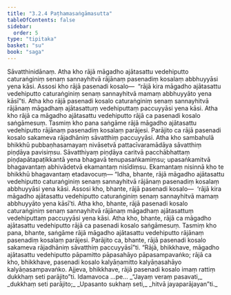 ```yaml
---
title: "3.2.4 Paṭhamasaṅgāmasutta"
tableOfContents: false
sidebar:
  order: 5
type: "tipitaka"
basket: "su"
book: "saga"
---
```



<DynamicBreadcrumb />

<Division number="125" book="saga" bookNo="12" page="83">

<Paragraph number="658" book="saga">
Sāvatthinidānaṃ. Atha kho rājā māgadho ajātasattu vedehiputto caturaṅginiṃ senaṃ sannayhitvā rājānaṃ pasenadiṃ kosalaṃ abbhuyyāsi yena kāsi. Assosi kho rājā pasenadi kosalo—  “rājā kira māgadho ajātasattu vedehiputto caturaṅginiṃ senaṃ sannayhitvā mamaṃ abbhuyyāto yena kāsī”ti. Atha kho rājā pasenadi kosalo caturaṅginiṃ senaṃ sannayhitvā rājānaṃ māgadhaṃ ajātasattuṃ vedehiputtaṃ paccuyyāsi yena kāsi. Atha kho rājā ca māgadho ajātasattu vedehiputto rājā ca pasenadi kosalo saṅgāmesuṃ. Tasmiṃ kho pana saṅgāme rājā māgadho ajātasattu vedehiputto rājānaṃ pasenadiṃ kosalaṃ parājesi. Parājito ca rājā pasenadi kosalo sakameva rājadhāniṃ sāvatthiṃ paccuyyāsi.
</Paragraph>

<Paragraph number="659" book="saga">
Atha kho sambahulā bhikkhū pubbaṇhasamayaṃ nivāsetvā pattacīvaramādāya sāvatthiṃ piṇḍāya pavisiṃsu. Sāvatthiyaṃ piṇḍāya caritvā pacchābhattaṃ piṇḍapātapaṭikkantā yena bhagavā tenupasaṅkamiṃsu; upasaṅkamitvā bhagavantaṃ abhivādetvā ekamantaṃ nisīdiṃsu. Ekamantaṃ nisinnā kho te bhikkhū bhagavantaṃ etadavocuṃ—
</Paragraph>

<Paragraph number="660" book="saga">
“Idha, bhante, rājā māgadho ajātasattu vedehiputto caturaṅginiṃ senaṃ sannayhitvā rājānaṃ pasenadiṃ kosalaṃ abbhuyyāsi yena kāsi. Assosi kho, bhante, rājā pasenadi kosalo—  ‘rājā kira māgadho ajātasattu vedehiputto caturaṅginiṃ senaṃ sannayhitvā mamaṃ abbhuyyāto yena kāsī’ti. Atha kho, bhante, rājā pasenadi kosalo caturaṅginiṃ senaṃ sannayhitvā rājānaṃ māgadhaṃ ajātasattuṃ vedehiputtaṃ paccuyyāsi yena kāsi. Atha kho, bhante, rājā ca māgadho ajātasattu vedehiputto rājā ca pasenadi kosalo saṅgāmesuṃ. Tasmiṃ kho pana, bhante, saṅgāme rājā māgadho ajātasattu vedehiputto rājānaṃ pasenadiṃ kosalaṃ parājesi. Parājito ca, bhante, rājā pasenadi kosalo sakameva rājadhāniṃ sāvatthiṃ paccuyyāsī”ti.
</Paragraph>

<Paragraph number="661" book="saga">
“Rājā, bhikkhave, māgadho ajātasattu vedehiputto pāpamitto pāpasahāyo pāpasampavaṅko; rājā ca kho, bhikkhave, pasenadi kosalo kalyāṇamitto kalyāṇasahāyo kalyāṇasampavaṅko. Ajjeva, bhikkhave, rājā pasenadi kosalo imaṃ rattiṃ dukkhaṃ seti parājito”ti. Idamavoca …pe…
</Paragraph>

<Paragraph number="662" type="verses" book="saga">
_“Jayaṃ veraṃ pasavati,_  
_dukkhaṃ seti parājito;_  
_Upasanto sukhaṃ seti,_  
_hitvā jayaparājayan”ti._
</Paragraph>
</Division>